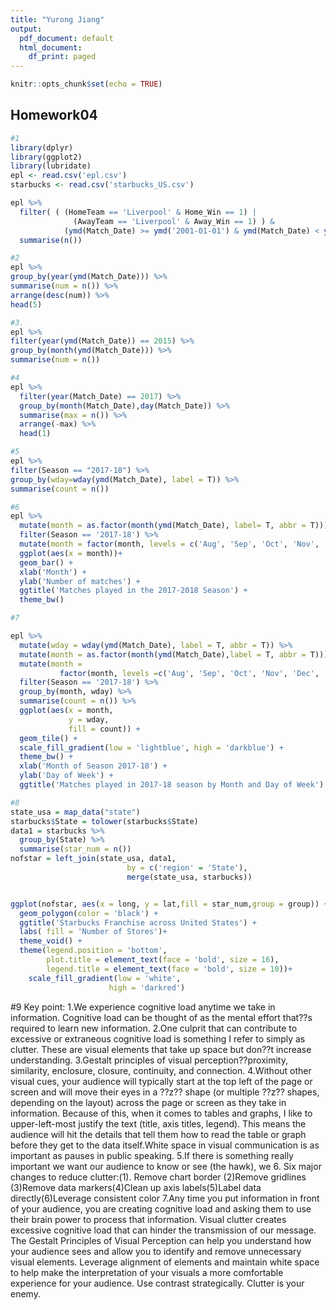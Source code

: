```yaml
---
title: "Yurong Jiang"
output:
  pdf_document: default
  html_document:
    df_print: paged
---
```


```r
knitr::opts_chunk$set(echo = TRUE)
```

## Homework04
```r
#1
library(dplyr)
library(ggplot2)
library(lubridate)
epl <- read.csv('epl.csv')
starbucks <- read.csv('starbucks_US.csv')

epl %>%
  filter( ( (HomeTeam == 'Liverpool' & Home_Win == 1) |
              (AwayTeam == 'Liverpool' & Away_Win == 1) ) &
            (ymd(Match_Date) >= ymd('2001-01-01') & ymd(Match_Date) < ymd('2011-01-01'))) %>%
  summarise(n())


```

```r
#2
epl %>%
group_by(year(ymd(Match_Date))) %>%
summarise(num = n()) %>%
arrange(desc(num)) %>%
head(5)
```

```r

#3.
epl %>%
filter(year(ymd(Match_Date)) == 2015) %>%
group_by(month(ymd(Match_Date))) %>%
summarise(num = n())

```

```r

#4
epl %>%
  filter(year(Match_Date) == 2017) %>%
  group_by(month(Match_Date),day(Match_Date)) %>%
  summarise(max = n()) %>%
  arrange(-max) %>%
  head(1)

```

```r
#5
epl %>%
filter(Season == "2017-18") %>%
group_by(wday=wday(ymd(Match_Date), label = T)) %>%
summarise(count = n())
```

```r
#6
epl %>%
  mutate(month = as.factor(month(ymd(Match_Date), label= T, abbr = T))) %>%
  filter(Season == '2017-18') %>%
  mutate(month = factor(month, levels = c('Aug', 'Sep', 'Oct', 'Nov', 'Dec', 'Jan', 'Feb', 'Mar', 'Apr', 'May', 'Jun', 'Jul')))  %>%
  ggplot(aes(x = month))+
  geom_bar() +
  xlab('Month') +
  ylab('Number of matches') +
  ggtitle('Matches played in the 2017-2018 Season') +
  theme_bw()

```


```r
#7

epl %>%
  mutate(wday = wday(ymd(Match_Date), label = T, abbr = T)) %>%
  mutate(month = as.factor(month(ymd(Match_Date),label = T, abbr = T))) %>%
  mutate(month = 
           factor(month, levels =c('Aug', 'Sep', 'Oct', 'Nov', 'Dec', 'Jan', 'Feb', 'Mar', 'Apr', 'May', 'Jun', 'Jul'))) %>%
  filter(Season == '2017-18') %>%
  group_by(month, wday) %>%
  summarise(count = n()) %>%
  ggplot(aes(x = month, 
             y = wday, 
             fill = count)) +
  geom_tile() +
  scale_fill_gradient(low = 'lightblue', high = 'darkblue') +
  theme_bw() +
  xlab('Month of Season 2017-18') +
  ylab('Day of Week') +
  ggtitle('Matches played in 2017-18 season by Month and Day of Week')


```

```r
#8
state_usa = map_data("state")
starbucks$State = tolower(starbucks$State)
data1 = starbucks %>%
  group_by(State) %>%
  summarise(star_num = n())
nofstar = left_join(state_usa, data1,
                          by = c('region' = 'State'),
                          merge(state_usa, starbucks))


ggplot(nofstar, aes(x = long, y = lat,fill = star_num,group = group)) +
  geom_polygon(color = 'black') +
  ggtitle('Starbucks Franchise across United States') +
  labs( fill = 'Number of Stores')+
  theme_void() +
  theme(legend.position = 'bottom',
        plot.title = element_text(face = 'bold', size = 16),
        legend.title = element_text(face = 'bold', size = 10))+
    scale_fill_gradient(low = 'white', 
                      high = 'darkred')
```


#9
Key point:
1.We experience cognitive load anytime we take in information. Cognitive load can be thought of as the mental effort that??s required to learn new information.
2.One culprit that can contribute to excessive or extraneous cognitive load is something I refer to simply as clutter. These are visual elements that take up space but don??t increase understanding.
3.Gestalt principles of visual perception??proximity, similarity, enclosure, closure, continuity, and connection.
4.Without other visual cues, your audience will typically start at the top left of the page or screen and will move their eyes in a ??z?? shape (or multiple ??z?? shapes, depending on the layout) across the page or screen as they take in information. Because of this, when it comes to tables and graphs, I like to upper-left-most justify the text (title, axis titles, legend). This means the audience will hit the details that tell them how to read the table or graph before they get to the data itself.White space in visual communication is as important as pauses in public speaking.
5.If there is something really important we want our audience to know or see (the hawk), we
6. Six major changes to reduce clutter:(1). Remove chart border (2)Remove gridlines (3)Remove data markers(4)Clean up axis labels(5)Label data directly(6)Leverage consistent color
7.Any time you put information in front of your audience, you are creating cognitive load and asking them to use their brain power to process that information. Visual clutter creates excessive cognitive load that can hinder the transmission of our message. The Gestalt Principles of Visual Perception can help you understand how your audience sees and allow you to identify and remove unnecessary visual elements. Leverage alignment of elements and maintain white space to help make the interpretation of your visuals a more comfortable experience for your audience. Use contrast strategically. Clutter is your enemy.